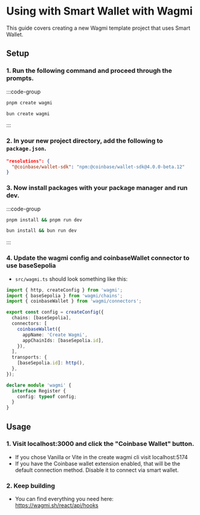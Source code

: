 # Using with Smart Wallet with Wagmi 
This guide covers creating a new Wagmi template project that uses Smart Wallet. 

## Setup 
### 1. Run the following command and proceed through the prompts. 

:::code-group
 
```bash [pnpm]
pnpm create wagmi
```
 
```bash [bun]
bun create wagmi
```
:::

### 2. In your new project directory, add the following to `package.json`. 
```json
"resolutions": {
  "@coinbase/wallet-sdk": "npm:@coinbase/wallet-sdk@4.0.0-beta.12"
}
```

### 3. Now install packages with your package manager and run dev. 

:::code-group
 
```bash [pnpm]
pnpm install && pnpm run dev
```
 
```bash [bun]
bun install && bun run dev
```
:::

### 4. Update the wagmi config and coinbaseWallet connector to use baseSepolia
   - `src/wagmi.ts` should look something like this:

   ```typescript
   import { http, createConfig } from 'wagmi';
   import { baseSepolia } from 'wagmi/chains';
   import { coinbaseWallet } from 'wagmi/connectors';

   export const config = createConfig({
     chains: [baseSepolia],
     connectors: [
       coinbaseWallet({
         appName: 'Create Wagmi',
         appChainIds: [baseSepolia.id],
       }),
     ],
     transports: {
       [baseSepolia.id]: http(),
     },
   });

   declare module 'wagmi' {
     interface Register {
       config: typeof config;
     }
   }
   ```

## Usage

### 1. Visit localhost:3000 and click the "Coinbase Wallet" button. 
   - If you chose Vanilla or Vite in the create wagmi cli visit localhost:5174
   - If you have the Coinbase wallet extension enabled, that will be the default connection method. Disable it to connect via smart wallet.

### 2. Keep building 

   - You can find everything you need here: https://wagmi.sh/react/api/hooks